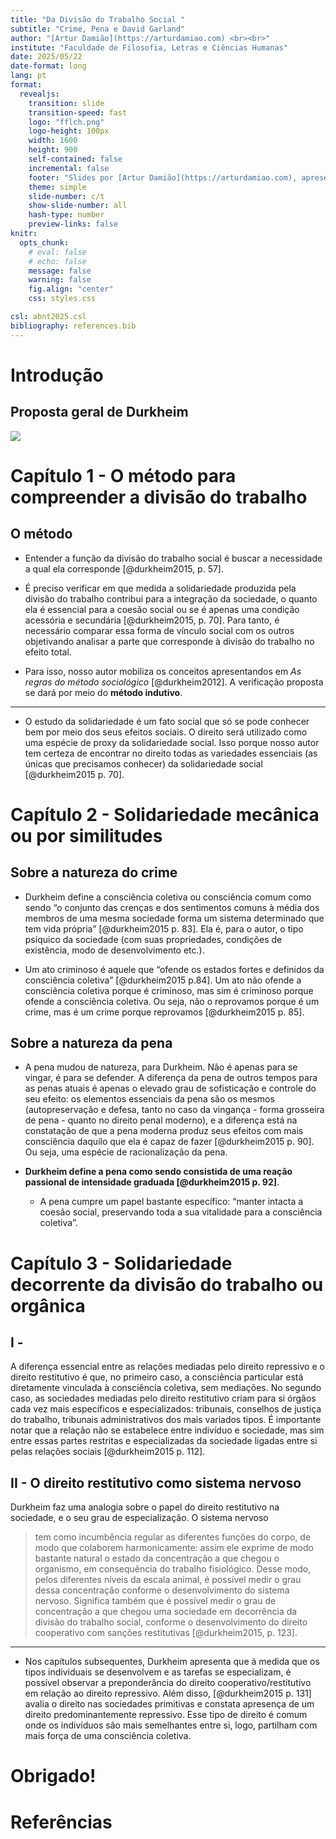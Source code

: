 ```yaml
---
title: "Da Divisão do Trabalho Social "
subtitle: "Crime, Pena e David Garland"
author: "[Artur Damião](https://arturdamiao.com) <br><br>"
institute: "Faculdade de Filosofia, Letras e Ciências Humanas"
date: 2025/05/22
date-format: long
lang: pt
format: 
  revealjs:
    transition: slide
    transition-speed: fast
    logo: "fflch.png"
    logo-height: 100px
    width: 1600
    height: 900
    self-contained: false
    incremental: false
    footer: "Slides por [Artur Damião](https://arturdamiao.com), apresentado à disciplina FLS5096 - Poder, Punição e Controle Social"
    theme: simple
    slide-number: c/t
    show-slide-number: all
    hash-type: number
    preview-links: false
knitr: 
  opts_chunk: 
    # eval: false
    # echo: false
    message: false
    warning: false
    fig.align: "center"
    css: styles.css

csl: abnt2025.csl
bibliography: references.bib
---
```


# Introdução

## Proposta geral de Durkheim

![](Editor _ Mermaid Chart-2025-05-22-122150.png){fig-align="center"}

# Capítulo 1 - O método para compreender a divisão do trabalho

## O método
- Entender a função da divisão do trabalho social é buscar a necessidade a qual ela corresponde [@durkheim2015, p. 57].

- É preciso verificar em que medida a solidariedade produzida pela divisão do trabalho contribui para a integração da sociedade, o quanto ela é essencial para a coesão social ou se é apenas uma condição acessória e secundária [@durkheim2015, p. 70]. Para tanto, é necessário comparar essa forma de vínculo social com os outros objetivando analisar a parte que corresponde à divisão do trabalho no efeito total.  

- Para isso, nosso autor mobiliza os conceitos apresentandos em *As regras do método sociológico* [@durkheim2012]. A verificação proposta se dará por meio do **método indutivo**.

---

- O estudo da solidariedade é um fato social que só se pode conhecer bem por meio dos seus efeitos sociais. O direito será utilizado como uma espécie de proxy da solidariedade social. Isso porque nosso autor tem certeza de encontrar no direito todas as variedades essenciais (as únicas que precisamos conhecer) da solidariedade social [@durkheim2015 p. 70].

# Capítulo 2 - Solidariedade mecânica ou por similitudes

## Sobre a natureza do crime

- Durkheim define a consciência coletiva ou consciência comum como sendo "o conjunto das crenças e dos sentimentos comuns à média dos membros de uma mesma sociedade forma um sistema determinado que tem vida própria" [@durkheim2015 p. 83]. Ela é, para o autor, o tipo psíquico da sociedade (com suas propriedades, condições de existência, modo de desenvolvimento etc.). 

- Um ato criminoso é aquele que "ofende os estados fortes e definidos da consciência coletiva" [@durkheim2015 p.84]. Um ato não ofende a consciência coletiva porque é criminoso, mas sim é criminoso porque ofende a consciência coletiva. Ou seja, não o reprovamos porque é um crime, mas é um crime porque reprovamos [@durkheim2015 p. 85].

## Sobre a natureza da pena

- A pena mudou de natureza, para Durkheim. Não é apenas para se vingar, é para se defender. A diferença da pena de outros tempos para as penas atuais é apenas o elevado grau de sofisticação e controle do seu efeito: os elementos essenciais da pena são os mesmos (autopreservação e defesa, tanto no caso da vingança - forma grosseira de pena - quanto no direito penal moderno), e a diferença está na constatação de que a pena moderna produz seus efeitos com mais consciência daquilo que ela é capaz de fazer [@durkheim2015 p. 90]. Ou seja, uma espécie de racionalização da pena. 

- **Durkheim define a pena como sendo consistida de uma reação passional de intensidade graduada [@durkheim2015 p. 92]**.
  - A pena cumpre um papel bastante específico: "manter intacta a coesão social, preservando toda a sua vitalidade para a consciência coletiva". 

# Capítulo 3 - Solidariedade decorrente da divisão do trabalho ou orgânica 

## I -

A diferença essencial entre as relações mediadas pelo direito repressivo e o direito restitutivo é que, no primeiro caso, a consciência particular está diretamente vinculada à consciência coletiva, sem mediações. No segundo caso, as sociedades mediadas pelo direito restitutivo criam para si órgãos cada vez mais específicos e especializados: tribunais, conselhos de justiça do trabalho, tribunais administrativos dos mais variados tipos. É importante notar que a relação não se estabelece entre indivíduo e sociedade, mas sim entre essas partes restritas e especializadas da sociedade ligadas entre si pelas relações sociais [@durkheim2015 p. 112]. 

## II - O direito restitutivo como sistema nervoso

Durkheim faz uma analogia sobre o papel do direito restitutivo na sociedade, e o seu grau de especialização. O sistema nervoso

> tem como incumbência regular as diferentes funções do corpo, de modo que colaborem harmonicamente: assim ele exprime de modo bastante natural o estado da concentração a que chegou o organismo, em consequência do trabalho fisiológico. Desse modo, pelos diferentes níveis da escala animal, é possível medir o grau dessa concentração conforme o desenvolvimento do sistema nervoso. Significa também que é possível medir o grau de concentração a que chegou uma sociedade em decorrência da divisão do trabalho social, conforme o desenvolvimento do direito cooperativo com sanções restitutivas [@durkheim2015, p. 123].

--- 
- Nos capítulos subsequentes, Durkheim apresenta que à medida que os tipos individuais se desenvolvem e as tarefas se especializam, é possível observar a preponderância do direito cooperativo/restitutivo em relação ao direito repressivo. Além disso, [@durkheim2015 p. 131] avalia o direito nas sociedades primitivas e constata apresença de um direito predominantemente repressivo. Esse tipo de direito é comum onde os indivíduos são mais semelhantes entre si, logo, partilham com mais força de uma consciência coletiva. 

# Obrigado!

# Referências
